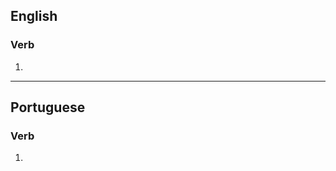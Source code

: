 {{also|interférés|interfères}}

==English==

===Verb===
{{head|en|verb form}}

# {{en-third-person singular of|interfere}}

----

==Portuguese==

===Verb===
{{head|pt|verb form}}

# {{inflection of|interferir||2|s|pres|indc|lang=pt}}